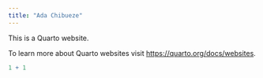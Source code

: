 ```yaml
---
title: "Ada Chibueze"
---
```


This is a Quarto website.

To learn more about Quarto websites visit <https://quarto.org/docs/websites>.

```r
1 + 1
```

